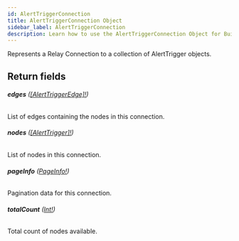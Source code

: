 ```yaml
---
id: AlertTriggerConnection
title: AlertTriggerConnection Object
sidebar_label: AlertTriggerConnection
description: Learn how to use the AlertTriggerConnection Object for Builder's API.
---
```


Represents a Relay Connection to a collection of AlertTrigger objects.

## Return fields

###### <b>edges</b> ([[AlertTriggerEdge]!](/composer/builder/api/schema/object/AlertTriggerEdge.mdx))

List of edges containing the nodes in this connection.

###### <b>nodes</b> ([[AlertTrigger]!](/composer/builder/api/schema/object/AlertTrigger.mdx))

List of nodes in this connection.

###### <b>pageInfo</b> ([PageInfo!](/composer/builder/api/schema/object/PageInfo.mdx))

Pagination data for this connection.

###### <b>totalCount</b> ([Int!](/composer/builder/api/schema/scalar/Int.mdx))

Total count of nodes available.
